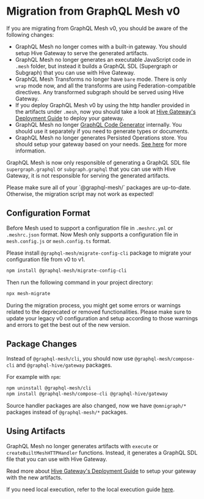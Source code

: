 # Migration from GraphQL Mesh v0

If you are migrating from GraphQL Mesh v0, you should be aware of the following changes:

- GraphQL Mesh no longer comes with a built-in gateway. You should setup Hive Gateway to serve the
  generated artifacts.
- GraphQL Mesh no longer generates an executable JavaScript code in `.mesh` folder, but instead it
  builds a GraphQL SDL (Supergraph or Subgraph) that you can use with Hive Gateway.
- GraphQL Mesh Transforms no longer have `bare` mode. There is only `wrap` mode now, and all the
  transforms are using Federation-compatible directives. Any transformed subgraph should be served
  using Hive Gateway.
- If you deploy GraphQL Mesh v0 by using the http handler provided in the artifacts under `.mesh`,
  now you should take a look at
  [Hive Gateway's Deployment Guide](https://graphql-hive.com/docs/gateway/deployment) to deploy your
  gateway.
- GraphQL Mesh no longer [GraphQL Code Generator](https://graphql-codegen.com) internally. You
  should use it separately if you need to generate types or documents.
- GraphQL Mesh no longer generates Persisted Operations store. You should setup your gateway based
  on your needs.
  [See here](https://graphql-hive.com/docs/gateway/features/performance/persisted-operations) for
  more information.

GraphQL Mesh is now only responsible of generating a GraphQL SDL file `supergraph.graphql` or
`subgraph.graphql` that you can use with Hive Gateway, it is not responsible for serving the
generated artifacts.

<Callout>
  Please make sure all of your `@graphql-mesh/` packages are up-to-date. Otherwise, the migration
  script may not work as expected!
</Callout>

## Configuration Format

Before Mesh used to support a configuration file in `.meshrc.yml` or `.meshrc.json` format. Now Mesh
only supports a configuration file in `mesh.config.js` or `mesh.config.ts` format.

Please install `@graphql-mesh/migrate-config-cli` package to migrate your configuration file from v0
to v1.

```sh npm2yarn
npm install @graphql-mesh/migrate-config-cli
```

Then run the following command in your project directory:

```sh
npx mesh-migrate
```

During the migration process, you might get some errors or warnings related to the deprecated or
removed functionalities. Please make sure to update your legacy v0 configuration and setup according
to those warnings and errors to get the best out of the new version.

## Package Changes

Instead of `@graphql-mesh/cli`, you should now use `@graphql-mesh/compose-cli` and
`@graphql-hive/gateway` packages.

For example with `npm`:

```bash
npm uninstall @graphql-mesh/cli
npm install @graphql-mesh/compose-cli @graphql-hive/gateway
```

Source handler packages are also changed, now we have `@omnigraph/*` packages instead of
`@graphql-mesh/*` packages.

## Using Artifacts

GraphQL Mesh no longer generates artifacts with `execute` or `createBuiltMeshHTTPHandler` functions.
Instead, it generates a GraphQL SDL file that you can use with Hive Gateway.

Read more about [Hive Gateway's Deployment Guide](https://graphql-hive.com/docs/gateway/deployment)
to setup your gateway with the new artifacts.

If you need local execution, refer to the local execution guide [here](/v1/local-execution).
